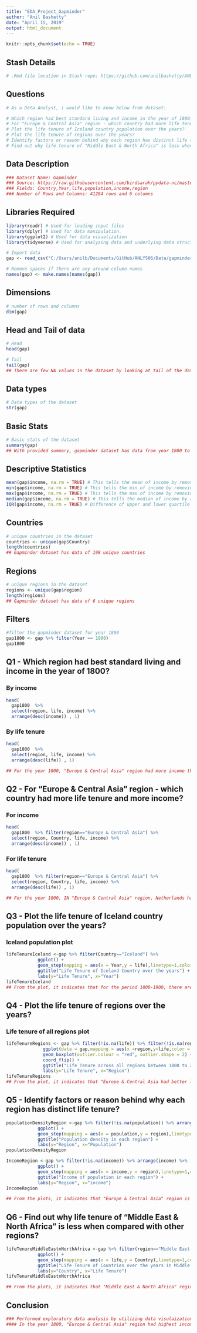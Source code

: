 ```yaml
---
title: "EDA_Project_Gapminder"
author: "Anil Bashetty"
date: "April 15, 2019"
output: html_document
---
```


```r
knitr::opts_chunk$set(echo = TRUE)
```

## Stash Details
```r
# .Rmd file location in Stash repo: https://github.com/anilbashetty/ANLY506/blob/master/Code/EDA_Project_Gapminder.Rmd

```
## Questions

```r
# As a Data Analyst, i would like to know below from dataset:

# Which region had best standard living and income in the year of 1800?
# For "Europe & Central Asia" region - which country had more life tenure and more income?
# Plot the life tenure of Iceland country population over the years?
# Plot the life tenure of regions over the years?
# Identify factors or reason behind why each region has distinct life tenure?
# Find out why life tenure of "Middle East & North Africa" is less when compared with other regions?

```

## Data Description

```r
### Dataset Name: Gapminder
### Source: https://raw.githubusercontent.com/birdsarah/pydata-nc/master/tutorial/assets/gapminder.csv
### Fields: Country,Year,life,population,income,region
### Number of Rows and Columns: 41284 rows and 6 columns

```

## Libraries Required
```r
library(readr) # Used for loading input files
library(dplyr) # Used for data manipulation.
library(ggplot2) # Used for data visualization
library(tidyverse) # Used for analyzing data and underlying data structures

```

```r
# Import data
gap <- read_csv("C:/Users/anilb/Documents/GitHub/ANLY506/Data/gapminder.csv")

# Remove spaces if there are any around column names
names(gap) <- make.names(names(gap))
```

## Dimensions

```r
# number of rows and columns
dim(gap)
```

## Head and Tail of data

```r
# Head
head(gap)

# Tail
tail(gap)
## There are few NA values in the dataset by looking at tail of the data
```

## Data types
```r
# Data types of the dataset
str(gap)
```


## Basic Stats
```r
# Basic stats of the dataset
summary(gap)
## With provided summary, gapminder dataset has data from year 1800 to 2015, income minimum is 142 and maximum is 182668. Four fields has NA's and among four fields, population and income are having 25818 and 2342 NA's respectively. With NA's available in the dataset, it might affect overall accurate analysis outcome.
```

## Descriptive Statistics
```r
mean(gap$income, na.rm = TRUE) # This tells the mean of income by removing NA's
min(gap$income, na.rm = TRUE) # This tells the min of income by removing NA's
max(gap$income, na.rm = TRUE) # This tells the max of income by removing NA's
median(gap$income, na.rm = TRUE) # This tells the median of income by removing NA's
IQR(gap$income, na.rm = TRUE) # Difference of upper and lower quartile
```

## Countries
```r
# unique countries in the dataset
countries <- unique(gap$Country)
length(countries)
## Gapminder dataset has data of 198 unique countries
```

## Regions
```r
# unique regions in the dataset
regions <- unique(gap$region)
length(regions)
## Gapminder dataset has data of 6 unique regions
```

## Filters
```r
#filter the gapminder dataset for year 1800
gap1800 <- gap %>% filter(Year == 1800)
gap1800

```

## Q1 - Which region had best standard living and income in the year of 1800?
### By income
```r
head(
  gap1800  %>% 
  select(region, life, income) %>% 
  arrange(desc(income)) , 1)

```
### By life tenure
```r
head(
  gap1800  %>% 
  select(region, life, income) %>% 
  arrange(desc(life)) , 1)

## For the year 1800, "Europe & Central Asia" region had more income than compared to other regions. And the same region had more life tenure as well when compared with other regions.

```

## Q2 - For "Europe & Central Asia" region - which country had more life tenure and more income?
### For income
```r
head(
  gap1800  %>% filter(region=="Europe & Central Asia") %>% 
  select(region, Country, life, income) %>% 
  arrange(desc(income)) , 1)

```
### For life tenure
```r
head(
  gap1800  %>% filter(region=="Europe & Central Asia") %>% 
  select(region, Country, life, income) %>% 
  arrange(desc(life)) , 1)

## For the year 1800, IN "Europe & Central Asia" region, Netherlands had more income than compared to any other country in that region. And Iceland country had more life tenure when compared to other countries in the region.

```

## Q3 - Plot the life tenure of Iceland country population over the years?
### Iceland population plot
```r
lifeTenureIceland <-gap %>% filter(Country=="Iceland") %>%
            ggplot() +
            geom_step(mapping = aes(x = Year,y = life),linetype=1,color='green') +
            ggtitle("Life Tenure of Iceland Country over the years") +
            labs(y="Life Tenure", x="Year")  
lifeTenureIceland
## From the plot, it indicates that for the period 1800-1900, there are lower and upper spikes, meaning life tenure drastically reduced and increased in-between. From 1901-1950 there was slight decrease and increase. However from year 1950 to 2015, there was constant raise in life tenure of Iceland country population, which means they had lived longer life.
```

## Q4 - Plot the life tenure of regions over the years?
### Life tenure of all regions plot
```r
lifeTenureRegions <- gap %>% filter(!is.na(life)) %>% filter(!is.na(region)) %>% arrange(life) %>%
              ggplot(data = gap,mapping = aes(x =region,y=life,color = region)) +
              geom_boxplot(outlier.colour = "red", outlier.shape = 2) +
              coord_flip() +
              ggtitle("Life Tenure across all regions between 1800 to 2015") +
              labs(y="Life Tenure", x="Region")
lifeTenureRegions
## From the plot, it indicates that "Europe & Central Asia had better life tenure across the years. Whereas, "South Asia" and "Sub-Saharan Africa" has outliers (deviates from traditional life tenure). 
```

## Q5 - Identify factors or reason behind why each region has distinct life tenure?
```r
populationDensityRegion <-gap %>% filter(!is.na(population)) %>% arrange(population) %>%
            ggplot() +
            geom_step(mapping = aes(x = population,y = region),linetype=1,color='blue') +
            ggtitle("Population density in each region") +
            labs(y="Region", x="Population")  
populationDensityRegion

IncomeRegion <-gap %>% filter(!is.na(income)) %>% arrange(income) %>%
            ggplot() +
            geom_step(mapping = aes(x = income,y = region),linetype=1,color='blue') +
            ggtitle("Income of population in each region") +
            labs(y="Region", x="income")  
IncomeRegion

## From the plots, it indicates that "Europe & Central Asia" region is the second lowest in terms of population density across years and third highest income yielding region. Which means, population wise "Europe and Central Asia" region had less and significant income to survive which is why that region had better life tenure. However, by looking at the plots "Middle East & North Africa" had less population density than compared to any other region but income was way higher than any other region. Ideally "Middle East & North Africa" region should have better life tenure, but it is not. Let's find out why?

```

## Q6 - Find out why life tenure of "Middle East & North Africa" is less when compared with other regions?

```r
lifeTenureMiddleEastnNorthAfrica <-gap %>% filter(region=="Middle East & North Africa") %>%
            ggplot() +
            geom_step(mapping = aes(x = life,y = Country),linetype=1,color='green') +
            ggtitle("Life Tenure of Countries over the years in Middle East & North Africa region") +
            labs(y="Country", x="Life Tenure")  
lifeTenureMiddleEastnNorthAfrica

## From the plots, it indicates that "Middle East & North Africa" region has four countries where the life tenure is below 20. There is one country, "Tunisia" has life tenure below 5.

```

## Conclusion
```r
### Performed exploratory data analysis by utilizing data visulaization libraries to arrive at this point.
#### In the year 1800, "Europe & Central Asia" region had highest income than compared to any other regions. And the same region had more life tenure as well when compared with other regions. In Europe & Central Asia" region, Netherlands had more income than compared to any other country in that region. And Iceland country had more life tenure when compared to other countries in the region. Hwoever, when i find out the life tenure of Iceland country across all years, found out interesting metrics which are: during period 1800-1900, there are indistinct spikes, meaning life tenure drastically reduced and increased in-between, during 1901-1950 there was slight decrease and increaseand during 1950 to 2015, there was constant raise in life tenure of Iceland country population, which means they had a longer life tenure. Interesting insights found out when i tried to further analyze life tenure of all regions, "South Asia" and "Sub-Saharan Africa" regions had outliers and "MIddle East & North Africa" region had very less population and high income but life tenure wasn't matching with expectation. Digged through data to further undertand why it happened and found out that due to certain countries like "Tunisia", "Western Sahara", "Djibouti" and "Algeria" had life tenure less than 20 years.

```